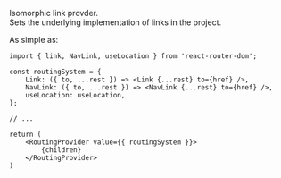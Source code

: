Isomorphic link provder.  
Sets the underlying implementation of links in the project.

As simple as:

```tsx
import { link, NavLink, useLocation } from 'react-router-dom';

const routingSystem = {
	Link: ({ to, ...rest }) => <Link {...rest} to={href} />,
	NavLink: ({ to, ...rest }) => <NavLink {...rest} to={href} />,
	useLocation: useLocation,
};

// ...

return (
	<RoutingProvider value={{ routingSystem }}>
		{children}
	</RoutingProvider>
)
```
